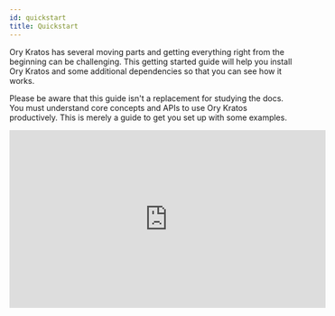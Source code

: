 ```yaml
---
id: quickstart
title: Quickstart
---
```



Ory Kratos has several moving parts and getting everything right from the beginning can be challenging. This getting started guide
will help you install Ory Kratos and some additional dependencies so that you can see how it works.

Please be aware that this guide isn't a replacement for studying the docs. You must understand core concepts and APIs to use Ory
Kratos productively. This is merely a guide to get you set up with some examples.

<iframe width="560" height="315" src="https://www.youtube.com/embed/JhlIZ3aChXc" frameborder="0" allowfullscreen />

:::info

Video based on Ory Kratos 0.5.5 quickstart, so some routes may have changed.

:::

## Use case: application login and registration

This section gives you some context on what we want to achieve and what tools we need for that. You will also learn about the
network set up we picked for this guide.

This quickstart guide operates on the assumption that we're writing a Node.js app. This app is using nothing fancy - some
Express.js and a bit of HTML Templating using Handlebars. We do want to use TypeScript, but only because it's more readable - not
because we're doing anything out of the ordinary!

You could pick any technology here, of course. This works with Swift, React.js, or Angular (client side) as well as with PHP,
Ruby, Python, Java (server side) - you name it! We picked Node.js + TypeScript because we believe it's the easiest to understand,
and because JavaScript and Node.js are universally understood and easy to install.

We know our app will need to have some type of dashboard and that it needs users. Therefore, we need:

- Login
- Logout
- Registration
- Profile management ("update first name", "update avatar", etc.)
- Credentials Management ("add a new recovery email", "change password", etc.)
- Account Recovery ("password reset")
- Email Verification
- Two Factor Authentication
- "Sign in with Google" and "Sign in with GitHub"

and of course:

- A dashboard that shows `Hello {{ traits.name.first }} {{ traits.name.last }}!` which is only visible when the user is signed in.

## Setup

As you might already know, Ory Kratos is API-only; it doesn't have a UI or HTML templating engine. We will implement all the
user-facing UIs like "dashboard", "login", and "registration" in our Node.js app!

To ensure that no one can access the dashboard without prior authentication (login), we can use a small piece of code (here
Express.js) to do that:

<CodeFromRemote
  lang="js"
  title="https://github.com/ory/kratos-selfservice-ui-node/blob/master/src/pkg/middleware.ts"
  src="https://raw.githubusercontent.com/ory/kratos-selfservice-ui-node/master/src/pkg/middleware.ts"
/>

:::info

Ory Kratos isn't just an API: it uses cookies, HTTP redirects, anti-CSRF tokens and more so you don't have to.

:::

The Node.js app and Ory Kratos need to share cookies in order for anti-CSRF tokens and login sessions to work. Because the
quickstart runs on different ports on `127.0.0.1` there isn't anything we need to do to get this all working. In environments
where you have multiple sub-domains or reverse proxies, the set up will be a bit more sophisticated. You can find more information
about the different set up possibilities in the [Getting Cookies to Work on Multi-Domains Guide](guides/multi-domain-cookies.mdx).

Ory Kratos doesn't ship with an administrative user interface. You must implement that UI yourself. If you need a managed solution
that takes care of everything, consider signing up to [Ory Network](https://console.ory.sh/).

In this quickstart we will use Ory Kratos' CLI to interact with Ory Kratos' APIs.

The quickstart also comes with [MailSlurper](https://mailslurper.com), a mock SMTP server the demo uses to show how email
verification works.

### Clone Ory Kratos and run it in Docker

To get this example working, you will need Git, [Docker](https://docs.docker.com/get-docker/), and
[Docker Compose](https://docs.docker.com/compose/install/) installed on your system. No other dependencies are required. Before
you start, make sure that Docker has enough disk space.

:::tip

This tutorial uses Docker-Compose volumes which have reported to run out of disk space. Check the remaining disk space using
`docker system df`. If the volumes are above the 85% threshold,
[prune old Docker objects](https://docs.docker.com/config/pruning/) before you start!

:::

:::tip

If you encounter build errors such as network timeout, make sure that the network is running and run `make docker` again. If the
problem persists, feel free to [open an issue](https://github.com/ory/kratos/issues/new/choose).

:::

Let's clone Ory Kratos and run `docker-compose`:

```mdx-code-block
import { useLatestRelease } from '@site/src/hooks'
import CodeBlock from '@theme/CodeBlock'

<CodeBlock className="language-shell">{`git clone https://github.com/ory/kratos.git
cd kratos
\
git checkout master
docker-compose -f quickstart.yml -f quickstart-standalone.yml up --build --force-recreate
# If you have SELinux, run:
docker-compose -f quickstart.yml -f quickstart-selinux.yml -f quickstart-standalone.yml up --build --force-recreate`}</CodeBlock>
```

This might take a minute or two. Once the output slows down and logs indicate a healthy system you're ready to roll! A healthy
system will show something along the lines of (the order of messages might be reversed):

```
kratos_1 | time="2020-01-20T14:52:13Z" level=info msg="Starting the admin httpd on: 0.0.0.0:4434"
kratos_1 | time="2020-01-20T14:52:13Z" level=info msg="Starting the public httpd on: 0.0.0.0:4433"
```

:::note

There are two important factors to get a fully functional system:

- You need to make sure that ports `4455`, `4433`, `4434`, and `4436`&nbsp;
  [are free](https://serverfault.com/questions/309052/check-if-port-is-open-or-closed-on-a-linux-server).
- Make sure to always use `127.0.0.1` as the hostname; never use `localhost`! This is important because browsers treat these two
  as separate domains and will therefore have issues with setting and using cookies.

:::

There is no database being used in this example. Ory Kratos supports SQLite, PostgreSQL, MySQL, and CockroachDB as database
backends. For the quickstart, we're mounting a persistent volume to store the SQLite database in.

Future guides will explain how to set up a production system.

### Network architecture

This demo makes use of several services:

1. [Ory Kratos](https://github.com/ory/kratos)
   - Public ("Browser") API (port 4433)
   - Admin API (port 4434) - This is only made public so we can test via the CLI.
2. [Node.js Selfservice UI](http://github.com/ory/kratos-selfservice-ui-node)
   - Public (port 4455) - an example application written in Node.js that implements the login, registration, logout, dashboard,
     and other UIs.
3. [MailSlurper](https://github.com/mailslurper)
   - Public (port 4436) - a development SMTP server which Ory Kratos will use to send emails.

To better understand the application architecture, let's take a look at the network configuration. This assumes that you have at
least some understanding of how Docker networks work:

<Mermaid
  chart={`
graph TD
subgraph hn[Host Network]
    B[Browser]
    B-->|Can access URLs via 127.0.0.1:4455|OKPHN
    B-->|Can access URLs via 127.0.0.1:4433|PAPI
    B-->|Can access UI via 127.0.0.1:4436|SMTPUI
    OKPHN([Selfservice UI exposed at :4455])
    SMTPUI([MailSlurper UI exposed at :4436])
    PAPI([Ory Kratos Public API exposed at :4433])
end
subgraph dn["Internal Docker Network (intranet)"]
    OKPHN-.->SA
    SMTPUI-.->SMTP
    PAPI-.->OK
    SA-->|Talks to and validates login sessions using|OK
    OK-->|Sends mail via|SMTP
    OK[Ory Kratos]
    SA["Selfservice UI (Ory Kratos SelfService UI Node Example)"]
    SMTP["SMTP Server (MailSlurper)"]
end
`}
/>

## Perform registration, login, and logout

Enough theory, it's time to get this thing going! Let's start by trying to open the dashboard - **go to
[127.0.0.1:4455/welcome](http://127.0.0.1:4455/welcome)**.

You should end up at the dashboard:

![Dashboard screen of your secured app](./_static/quickstart/ui-unverified-dashboard.png)

Under the section `Session Information` you can find the Ory Session details, as there is no active session this is empty for now.

:::note

The rendered login form should be a standard HTML `<form>`. AJAX requests require `credentials: 'include'`. This flow also works
with Single Page Apps (SPA) and frameworks like Angular or React.js.

:::

Click `Sign In` to start a login flow. On the Sign In Screen you can see the unique login `<flow_id>` for example
`?flow=78e374d2-f36b-40ae-922d-e81f812ea897` appended to the /login route in the URL.

Looking at the network stack, you can see two redirects happening:

![Network trace of your secured app](./_static/quickstart/secureapp-login-ntrace.png)

Here's a play-by-play of what happened:

1. `/login` redirected you to `http://127.0.0.1:4433/self-service/login/browser`, which is one of Ory Kratos' APIs used for
   logging in browser-based applications.
2. Kratos handled `/self-service/login/browser` which created and persisted a new flow with `csrf_token`. Kratos would check no
   session exists, redirected the browser to `/login?flow=<flow_id>`. If a session exists already, the browser will be redirected
   to `urls.default_redirect_url` unless the query parameter `?refresh=true` was set.
3. The login UI handled the `/login` route, found the `<flow_id>` in the URL query parameter, and used it to make an HTTP request
   to `http://kratos:4433/self-service/login/flows?id=<flow_id>`. Notice the URI is `kratos:4433` because SecureApp is making a
   server-side HTTP request via Docker's private network to Ory Kratos' Admin API.
4. Ory Kratos responded with data which SecureApp used to render the HTML login form.

We can use `curl` to get an example of the payload that Ory Kratos responds with. `GET` a valid `<flow_id>` or copy it from your
browser and make a request to `/self-service/login/`:

```sh
flowId=$(curl -s -X GET \
    -H "Accept: application/json" \
    http://127.0.0.1:4433/self-service/login/api | jq -r '.id')
curl -s -X GET \
    -H "Accept: application/json" \
    "http://127.0.0.1:4433/self-service/login/flows?id=$flowId" | jq
{
  "id": "f091ccf5-df85-493e-a9a3-de9b86925a45",
  "type": "api",
  "expires_at": "2021-12-13T18:31:57.1189985Z",
  "issued_at": "2021-12-13T18:21:57.1189985Z",
  "request_url": "http://127.0.0.1:4433/self-service/login/api",
  "ui": {
    "action": "http://127.0.0.1:4433/self-service/login?flow=f091ccf5-df85-493e-a9a3-de9b86925a45",
    "method": "POST",
    "nodes": [
      {
        "type": "input",
        "group": "default",
        "attributes": {
          "name": "csrf_token",
          "type": "hidden",
          "value": "",
          "required": true,
          "disabled": false,
          "node_type": "input"
        },
        "messages": [],
        "meta": {}
      },
      {
        "type": "input",
        "group": "password",
        "attributes": {
          "name": "identifier",
          "type": "text",
          "value": "",
          "required": true,
          "disabled": false,
          "node_type": "input"
        },
        "messages": [],
        "meta": {
          "label": {
            "id": 1070004,
            "text": "ID",
            "type": "info"
          }
        }
      },
      {
        "type": "input",
        "group": "password",
        "attributes": {
          "name": "password",
          "type": "password",
          "required": true,
          "disabled": false,
          "node_type": "input"
        },
        "messages": [],
        "meta": {
          "label": {
            "id": 1070001,
            "text": "Password",
            "type": "info"
          }
        }
      },
      {
        "type": "input",
        "group": "password",
        "attributes": {
          "name": "method",
          "type": "submit",
          "value": "password",
          "disabled": false,
          "node_type": "input"
        },
        "messages": [],
        "meta": {
          "label": {
            "id": 1010001,
            "text": "Sign in",
            "type": "info",
            "context": {}
          }
        }
      }
    ]
  },
  "created_at": "2021-12-13T18:21:57.121894Z",
  "updated_at": "2021-12-13T18:21:57.121894Z",
  "refresh": false,
  "requested_aal": "aal1"
}
```

Let's move on to the next flow - registration! Click on "Register new account", which initiates a flow similar to the one we just
used:

![Registration screen of your secured app](./_static/quickstart/secureapp-registration.png)

The network trace should look familiar by now:

![Registration with network trace screen of your secured app](./_static/quickstart/secureapp-registration-ntrace.png)

To get an example of the payload for a registration flow, we can use the same `curl` request as above, now to the
`self-service/registration` endpoint.

```sh
flowId=$(curl -s -X GET \
    -H "Accept: application/json" \
    http://127.0.0.1:4433/self-service/registration/api | jq -r '.id')

curl -s -X GET \
    -H "Accept: application/json" \
    "http://127.0.0.1:4433/self-service/registration/flows?id=$flowId" | jq
{
  "id": "d62a3a8d-d3f3-4ca5-af54-0e8747b53b41",
  "type": "api",
  "expires_at": "2021-12-13T19:55:06.9350485Z",
  "issued_at": "2021-12-13T19:45:06.9350485Z",
  "request_url": "http://127.0.0.1:4433/self-service/registration/api",
  "ui": {
    "action": "http://127.0.0.1:4433/self-service/registration?flow=d62a3a8d-d3f3-4ca5-af54-0e8747b53b41",
    "method": "POST",
    "nodes": [
      {
        "type": "input",
        "group": "default",
        "attributes": {
          "name": "csrf_token",
          "type": "hidden",
          "value": "",
          "required": true,
          "disabled": false,
          "node_type": "input"
        },
        "messages": [],
        "meta": {}
      },
      {
        "type": "input",
        "group": "password",
        "attributes": {
          "name": "traits.email",
          "type": "email",
          "required": true,
          "disabled": false,
          "node_type": "input"
        },
        "messages": [],
        "meta": {
          "label": {
            "id": 1070002,
            "text": "E-Mail",
            "type": "info"
          }
        }
      },
      {
        "type": "input",
        "group": "password",
        "attributes": {
          "name": "password",
          "type": "password",
          "required": true,
          "disabled": false,
          "node_type": "input"
        },
        "messages": [],
        "meta": {
          "label": {
            "id": 1070001,
            "text": "Password",
            "type": "info"
          }
        }
      },
      {
        "type": "input",
        "group": "password",
        "attributes": {
          "name": "traits.name.first",
          "type": "text",
          "disabled": false,
          "node_type": "input"
        },
        "messages": [],
        "meta": {
          "label": {
            "id": 1070002,
            "text": "First Name",
            "type": "info"
          }
        }
      },
      {
        "type": "input",
        "group": "password",
        "attributes": {
          "name": "traits.name.last",
          "type": "text",
          "disabled": false,
          "node_type": "input"
        },
        "messages": [],
        "meta": {
          "label": {
            "id": 1070002,
            "text": "Last Name",
            "type": "info"
          }
        }
      },
      {
        "type": "input",
        "group": "password",
        "attributes": {
          "name": "method",
          "type": "submit",
          "value": "password",
          "disabled": false,
          "node_type": "input"
        },
        "messages": [],
        "meta": {
          "label": {
            "id": 1040001,
            "text": "Sign up",
            "type": "info",
            "context": {}
          }
        }
      }
    ]
  }
}
```

If we try to sign up using a password like `123456`, Krato's password policy will complain:

![Registration with network trace screen of your secured app](./_static/quickstart/secureapp-registration-pwpolicy.png)

Setting a password that doesn't violate these policies, we will be immediately redirected to the dashboard:

![SecureApp Dashboard](./_static/quickstart/secureapp-dashboard.png)

By clicking the "logout" icon in the top right, you will be redirected to the login screen again where you will be able to use
your credentials to log back in again. Exciting!

### Understand how login and registration work

Head over to the [Self-Service Flows Chapter](self-service.mdx) for an in-depth explanation of how each individual flow works.

### Email verification

As you've signed up, an email was sent to the email address you used. Because the quickstart uses a fake SMTP server, the email
didn't arrive in your inbox. You can retrieve the email however by opening the MailSlurper UI at
[127.0.0.1:4436](http://127.0.0.1:4436).

You should see something like this:

![User Email Verification](./_static/quickstart/mailslurper-quickstart.png)

If not, hard refresh the tab or click on the home icon in the menu bar.

Next, click the verification link. You will end up at the dashboard, with a verified email address (check the `verified` and
`verified_at` field in the JSON response):

```json {31}
{
  "id": "5fe6b562-c5a6-4adf-a3a7-a1e588c11c66",
  "active": true,
  "expires_at": "2021-12-14T19:35:21.7271879Z",
  "authenticated_at": "2021-12-13T19:35:21.7271879Z",
  "authenticator_assurance_level": "aal1",
  "authentication_methods": [
    {
      "method": "password",
      "completed_at": "2021-12-13T19:35:21.7271762Z"
    }
  ],
  "issued_at": "2021-12-13T19:35:21.7271879Z",
  "identity": {
    "id": "0435468f-5b39-4f06-8257-af418412891d",
    "schema_id": "default",
    "schema_url": "http://127.0.0.1:4433/schemas/default",
    "state": "active",
    "state_changed_at": "2021-12-13T19:32:48.7715418Z",
    "traits": {
      "name": {
        "first": "Foo",
        "last": "Bar"
      },
      "email": "foo@ory.sh"
    },
    "verifiable_addresses": [
      {
        "id": "9fccf5c1-c374-4a15-8f01-1fd5cb3bea55",
        "value": "foo@ory.sh",
        "verified": true,
        "via": "email",
        "status": "completed",
        "verified_at": "2021-12-13T19:34:45.4343846Z",
        "created_at": "2021-12-13T19:32:48.775138Z",
        "updated_at": "2021-12-13T19:34:53.449022Z"
      }
    ],
    "recovery_addresses": [
      {
        "id": "0df6ddf6-780b-4c3c-ba31-4a349a2a1bc5",
        "value": "foo@ory.sh",
        "via": "email",
        "created_at": "2021-12-13T19:32:48.775823Z",
        "updated_at": "2021-12-13T19:34:53.449207Z"
      }
    ],
    "created_at": "2021-12-13T19:32:48.773627Z",
    "updated_at": "2021-12-13T19:32:48.773627Z"
  }
}
```

To re-request the verification email, fill out the form at [127.0.0.1:4455/verification](http://127.0.0.1:4455/verification).

To learn more about verification recovery, head over to the
[Email and Phone Verification and Account Activation Documentation](self-service/flows/verify-email-account-activation.mdx).

### Account recovery

The quickstart has account recovery enabled. To recover an account, log out and click on "Recover Account":

![Click on recover account](./_static/quickstart/quickstart-recover-i.png)

The next screen shows a HTML form where you enter your email address:

![Enter your email address](./_static/quickstart/quickstart-recover-ii.png)

Hit "submit" and check the emails for the account recovery message:

![Check your email for the password reset email](./_static/quickstart/quickstart-recover-iii.png)

Click the link, and change your password:

![Change your password](./_static/quickstart/quickstart-recover-iv.png)

You are now able to sign in with the new password. To learn more about account recovery, head over to the
[Account Recovery Documentation](./self-service/flows/account-recovery-password-reset.mdx).

#### Configuration

You can find all configuration files used for this quickstart guide in
[`./contrib/quickstart/kratos`](https://github.com/ory/kratos/tree/master/contrib/quickstart/kratos/email-password) ,
[`./quickstart.yml`](https://github.com/ory/kratos/blob/master/quickstart.yml), and
[`./quickstart-standalone.yml`](https://github.com/ory/kratos/blob/master/quickstart-standalone.yml). To understand what each of
those configuration files does, consult the other chapters of this documentation.

:::note

To get a minimal version of Ory Kratos running, you need to set configuration values for
[`identity.default_schema_id`](https://github.com/ory/kratos/blob/v0.8.0-alpha.3/contrib/quickstart/kratos/email-password/kratos.yml#L77)
and [`DSN`](https://github.com/ory/kratos/blob/v0.8.0-alpha.3/quickstart.yml#L42). You should also configure
[`selfservice.flows.*.ui_url`](https://github.com/ory/kratos/blob/v0.8.0-alpha.3/contrib/quickstart/kratos/email-password/kratos.yml#L24)
or else Kratos will use fallback URLs.

:::

This is just scratching the surface of Ory Kratos, see [Next Steps](#next-steps) for pointers how to continue.

## Cleaning up Docker

To clean everything up, you need to bring down the Docker Compose environment and remove all mounted volumes.

```sh
docker-compose -f quickstart.yml down -v
docker-compose -f quickstart.yml rm -fsv
```

## Next steps

Here is some information should you want to modify the quickstart:

**Social Login**

[Step-by-step guides](./social-signin/overview) to add sign up and login with popular OIDC providers to the Ory Kratos Quickstart,
for example:

- [GitHub](./social-signin/github)
- [Google](./social-signin/google)
- [Facebook](./social-signin/facebook)

**Use a different database**

If you want to run the quickstart with PostgreSQL, run the following docker-compose:
`docker-compose -f quickstart.yml -f quickstart-standalone.yml -f quickstart-postgres.yml up --build --force-recreate`

If you want to run the quickstart with CockroachDB, run the following docker-compose:
`docker-compose -f quickstart.yml -f quickstart-standalone.yml -f quickstart-crdb.yml up --build --force-recreate`

If you want to run the quickstart with MySQL, run the following docker-compose:
`docker-compose -f quickstart.yml -f quickstart-standalone.yml -f quickstart-mysql.yml up --build --force-recreate`

**Change ports**

If you want to change ports for the SelfService-UI, you need to change them in `quickstart.yml` as well as in the
`contrib/quickstart/kratos/email-password/kratos.yml` accordingly.

Note that you also need to change the ports for flows (error, settings, recovery, verification, logout, login, registration).

The same procedure applies if you want to change ports for the Public UI/Admin UI or the Mailslurper.

**Hooks**

To change the redirects happening after registration,login or a settings change, take a look at this document:
[Hooks](hooks/configure-hooks).

If you delete the `session` hook from `kratos.yml`, the user will _not_ be immediately signed in after registration.

### Quickstart configuration

In this tutorial we use a simplified configuration. You can find it in
[`contrib/quickstart/kratos/email-password/kratos.yml`](https://github.com/ory/kratos/blob/master/contrib/quickstart/kratos/email-password/kratos.yml).
In the same place the
[identity schema](https://github.com/ory/kratos/blob/master/contrib/quickstart/kratos/email-password/identity.schema.json) used in
the tutorial can be found. The configuration gets loaded in docker-compose as specified in the
[`quickstart.yml`](https://github.com/ory/kratos/blob/master/quickstart.yml).

<CodeFromRemote
  lang="yml"
  link="https://github.com/ory/kratos/blob/master/quickstart.yml"
  src="https://github.com/ory/kratos/blob/master/contrib/quickstart/kratos/email-password/kratos.yml"
/>

Have a look at the [reference configuration](./reference/configuration.mdx) for further information on possible configuration
options.
